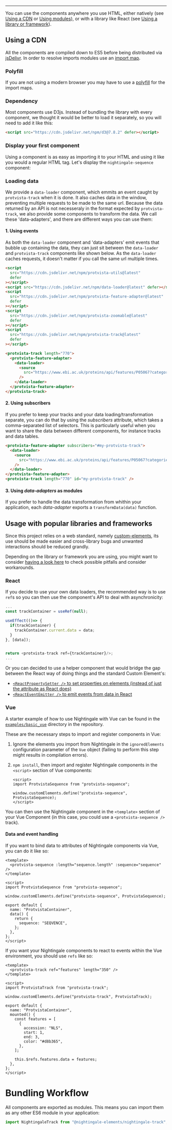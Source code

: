 
<Meta title="Getting Started" />

---

You can use the components anywhere you use HTML, either natively (see
[Using a CDN](#using_a_cdn) or [Using modules](#using_modules)), or with a library like React (see [Using a library or framework](#usage_with_popular_libraries_and_frameworks)).

## Using a CDN

All the components are compiled down to ES5 before being distributed via
[jsDelivr](https://jsdelivr.com). In order to resolve imports modules use an [import map](https://developer.mozilla.org/en-US/docs/Web/HTML/Element/script/type/importmap).

### Polyfill

If you are not using a modern browser you may have to use a [polyfill](https://github.com/guybedford/es-module-shims) for the import maps.

### Dependency

Most components use D3js. Instead of bundling the library with every component,
we thought it would be better to load it separately, so you will need to add it
like this:

```html
<script src="https://cdn.jsdelivr.net/npm/d3@7.8.2" defer></script>
```

### Display your first component

Using a component is as easy as importing it to your HTML and using it like you
would a regular HTML tag. Let's display the `nightingale-sequence` component:

### Loading data

We provide a `data-loader` component, which emmits an event caught by
`protvista-track` when it is done. It also caches data in the window, preventing
multiple requests to be made to the same url. Because the data returned by an
API is not necesseraly in the format expected by `protvista-track`, we also
provide some components to transform the data. We call these 'data-adapters',
and there are different ways you can use them:

#### 1. Using events

As both the `data-loader` component and 'data-adapters' emit events that bubble up
containing the data, they can just sit between the `data-loader` and `protvista-track` components like shown below.
As the `data-loader` caches requests, it doesn't matter if you call the same
url multiple times.

```html
<script
  src="https://cdn.jsdelivr.net/npm/protvista-utils@latest"
  defer
></script>
<script src="https://cdn.jsdelivr.net/npm/data-loader@latest" defer></script>
<script
  src="https://cdn.jsdelivr.net/npm/protvista-feature-adapter@latest"
  defer
></script>
<script
  src="https://cdn.jsdelivr.net/npm/protvista-zoomable@latest"
  defer
></script>
<script
  src="https://cdn.jsdelivr.net/npm/protvista-track@latest"
  defer
></script>

<protvista-track length="770">
  <protvista-feature-adapter>
    <data-loader>
      <source
        src="https://www.ebi.ac.uk/proteins/api/features/P05067?categories=PTM"
      />
    </data-loader>
  </protvista-feature-adapter>
</protvista-track>
```

#### 2. Using subscribers

If you prefer to keep your tracks and your data loading/transformation separate,
you can do that by using the _subscribers_ attribute, which takes a comma-separated
list of selectors. This is particularly useful when you want to share the data
between different components, for instance tracks and data tables.

```html
<protvista-feature-adapter subscribers="#my-protvista-track">
  <data-loader>
    <source
      src="https://www.ebi.ac.uk/proteins/api/features/P05067?categories=MOLECULE_PROCESSING"
    />
  </data-loader>
</protvista-feature-adapter>
<protvista-track length="770" id="my-protvista-track" />
```

#### 3. Using _data-adapters_ as modules

If you prefer to handle the data transformation from whithin your application, each _data-adapter_ exports a
`transformData(data)` function.

## Usage with popular libraries and frameworks

Since this project relies on a web standard, namely
[custom-elements](https://developer.mozilla.org/en-US/docs/Web/Web_Components/Using_custom_elements), its use should be made easier and cross-library bugs and
unwanted interactions should be reduced grandly.

Depending on the library or framework you are using, you might want to consider
[having a look here](https://custom-elements-everywhere.com/) to check possible
pitfalls and consider workarounds.

### React

If you decide to use your own data loaders, the recommended way is to use `ref`s
so you can then use the component's API to deal with asynchronicity:

```js
...
const trackContainer = useRef(null);

useEffect(()=> {
  if(trackContainer) {
    trackContainer.current.data = data;
  }
}, [data]);


return <protvista-track ref={trackContainer}/>;
...
```

Or you can decided to use a helper component that would bridge the gap between
the React way of doing things and the standard Custom Element's:

- [`<ReactPropertySetter />` to set properties on elements (instead of just the attribute as React does)](https://www.npmjs.com/package/react-property-setter)
- [`<ReactEventEmitter />` to emit events from data in React](https://www.npmjs.com/package/react-event-emitter)

### Vue

A starter example of how to use Nightingale with Vue can be found in the [`examples/basic_vue`](https://github.com/ebi-webcomponents/nightingale/blob/master/examples/basic_vue) directory in the repository.

These are the necessary steps to import and register components in Vue:

1. Ignore the elements you import from Nightingale in the `ignoredElements` configuration parameter of the `Vue` object (failing to perform this step might results in compilation errors).
2. `npm install`, then import and register Nightingale components in the `<script>` section of Vue components:

   ```vue
   <script>
   import ProtvistaSequence from "protvista-sequence";

   window.customElements.define("protvista-sequence", ProtvistaSequence);
   </script>
   ```

You can then use the Nightingale component in the `<template>` section of your Vue Component (in this case, you could use a `<protvista-sequence />` track).

#### Data and event handling

If you want to bind data to attributes of Nightingale components via Vue, you can do it like so:

```vue
<template>
  <protvista-sequence :length="sequence.length" :sequence="sequence" />
</template>

<script>
import ProtvistaSequence from "protvista-sequence";

window.customElements.define("protvista-sequence", ProtvistaSequence);

export default {
  name: "ProtvistaContainer",
  data() {
    return {
      sequence: "SEQVENCE",
    };
  },
};
</script>
```

If you want your Nightingale components to react to events within the Vue environment, you should use `refs` like so:

```vue
<template>
  <protvista-track ref="features" length="350" />
</template>

<script>
import ProtvistaTrack from "protvista-track";

window.customElements.define("protvista-track", ProtvistaTrack);

export default {
  name: "ProtvistaContainer",
  mounted() {
    const features = [
      {
        accession: "NLS",
        start: 1,
        end: 3,
        color: "#d8b365",
      },
    ];

    this.$refs.features.data = features;
  },
};
</script>
```

# Bundling Workflow

All components are exported as modules. This means you can import them as any
other ES6 module in your application:

```js
import NightingaleTrack from "@nightingale-elements/nightingale-track";
```
